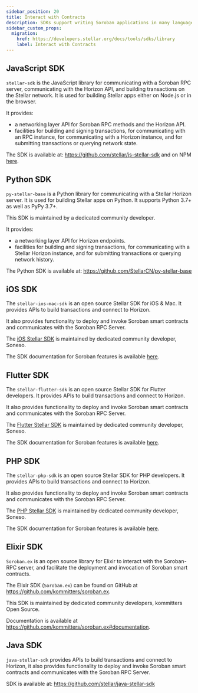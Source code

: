 ```yaml
---
sidebar_position: 20
title: Interact with Contracts
description: SDKs support writing Soroban applications in many languages.
sidebar_custom_props:
  migration:
    href: https://developers.stellar.org/docs/tools/sdks/library
    label: Interact with Contracts
---
```


## JavaScript SDK

`stellar-sdk` is the JavaScript library for communicating with a Soroban RPC server, communicating with the Horizon API, and building transactions on the Stellar network. It is used for building Stellar apps either on Node.js or in the browser.

It provides:

- a networking layer API for Soroban RPC methods and the Horizon API.
- facilities for building and signing transactions, for communicating with an RPC instance, for communicating with a Horizon instance, and for submitting transactions or querying network state.

The SDK is available at: https://github.com/stellar/js-stellar-sdk and on NPM [here](https://www.npmjs.com/package/@stellar/stellar-sdk).

## Python SDK

`py-stellar-base` is a Python library for communicating with a Stellar Horizon server. It is used for building Stellar apps on Python. It supports Python 3.7+ as well as PyPy 3.7+.

This SDK is maintained by a dedicated community developer.

It provides:

- a networking layer API for Horizon endpoints.
- facilities for building and signing transactions, for communicating with a Stellar Horizon instance, and for submitting transactions or querying network history.

The Python SDK is available at: https://github.com/StellarCN/py-stellar-base

## iOS SDK

The `stellar-ios-mac-sdk` is an open source Stellar SDK for iOS & Mac. It provides APIs to build transactions and connect to Horizon.

It also provides functionality to deploy and invoke Soroban smart contracts and communicates with the Soroban RPC Server.

The [iOS Stellar SDK](https://github.com/Soneso/stellar-ios-mac-sdk) is maintained by dedicated community developer, Soneso.

The SDK documentation for Soroban features is available [here](https://github.com/Soneso/stellar-ios-mac-sdk/blob/master/soroban.md).

## Flutter SDK

The `stellar-flutter-sdk` is an open source Stellar SDK for Flutter developers. It provides APIs to build transactions and connect to Horizon.

It also provides functionality to deploy and invoke Soroban smart contracts and communicates with the Soroban RPC Server.

The [Flutter Stellar SDK](https://github.com/Soneso/stellar_flutter_sdk) is maintained by dedicated community developer, Soneso.

The SDK documentation for Soroban features is available [here](https://github.com/Soneso/stellar_flutter_sdk/blob/master/soroban.md).

## PHP SDK

The `stellar-php-sdk` is an open source Stellar SDK for PHP developers. It provides APIs to build transactions and connect to Horizon.

It also provides functionality to deploy and invoke Soroban smart contracts and communicates with the Soroban RPC Server.

The [PHP Stellar SDK](https://github.com/Soneso/stellar-php-sdk) is maintained by dedicated community developer, Soneso.

The SDK documentation for Soroban features is available [here](https://github.com/Soneso/stellar-php-sdk/blob/main/soroban.md).

## Elixir SDK

`Soroban.ex` is an open source library for Elixir to interact with the Soroban-RPC server, and facilitate the deployment and invocation of Soroban smart contracts.

The Elixir SDK (`Soroban.ex`) can be found on GitHub at https://github.com/kommitters/soroban.ex.

This SDK is maintained by dedicated community developers, kommitters Open Source.

Documentation is available at https://github.com/kommitters/soroban.ex#documentation.

## Java SDK

`java-stellar-sdk` provides APIs to build transactions and connect to Horizon, it also provides functionality to deploy and invoke Soroban smart contracts and communicates with the Soroban RPC Server.

SDK is available at: https://github.com/stellar/java-stellar-sdk
